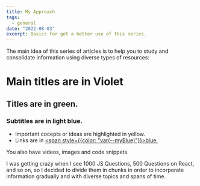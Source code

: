 ```yaml
---
title: My Approach
tags:
  - general
date: "2022-08-03"
excerpt: Basics for get a better use of this series. 
---
```


The main idea of this series of articles is to help you to study and consolidate information using diverse types of resources:

# Main titles are in Violet
## Titles are in green.
### Subtitles are in light blue.
- Important cocepts or ideas are <span className="yellowHighlight">highlighted in yellow.</span>
- Links are in [<span style={{color: "var(--myBlue)"}}>blue.</span>](https://en.wikipedia.org/wiki/Blue)

You also have videos, images and code snippets.

I was getting crazy when I see 1000 JS Questions, 500 Questions on React, and so on, so I decided to divide them in chunks in order to incorporate information gradually and with diverse topics and spans of time.

